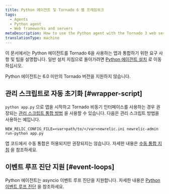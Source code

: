 ```yaml
---
title: Python 에이전트 및 Tornado 6 웹 프레임워크
tags:
  - Agents
  - Python agent
  - Web frameworks and servers
metaDescription: How to use the Python agent with the Tornado 3 web server.
translationType: machine
---
```


이 문서에서는 Python 에이전트를 Tornado 6을 사용하는 앱과 통합하기 위한 요구 사항 및 팁을 설명합니다. 일반 설치 지침으로 돌아가려면 [Python 에이전트 설치](/docs/agents/python-agent/installation-configuration/python-agent-installation) 로 이동하십시오.

<Callout variant="important">
  Python 에이전트는 6.0 미만의 Tornado 버전을 지원하지 않습니다.
</Callout>

## 관리 스크립트로 자동 초기화 [#wrapper-script]

`python app.py` 으로 앱을 시작하고 Tornado 비동기 인터페이스를 사용하는 경우 권장되는 [관리 스크립트 통합 방법](/docs/agents/python-agent/installation-configuration/python-agent-installation#integration) 을 사용할 수 있습니다. 다음은 관리 스크립트 방법을 사용하는 예입니다.

```
NEW_RELIC_CONFIG_FILE=<var>path/to/</var>newrelic.ini newrelic-admin run-python app.py
```

앱 코드에서 수동 통합은 허용되지만 권장되지는 않습니다. 자세한 내용은 [수동 통합 지침](/docs/agents/python-agent/installation-configuration/python-agent-integration#manual-integration) 을 참조하세요.

## 이벤트 루프 진단 지원 [#event-loops]

Python 에이전트는 asyncio 이벤트 루프 진단을 지원합니다. 자세한 내용은 [Python 이벤트 루프 진단](/docs/agents/python-agent/supported-features/python-event-loop-diagnostics) 을 참조하세요.